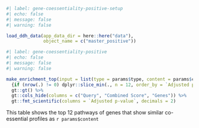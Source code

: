 ```r
#| label: gene-coessentiality-positive-setup
#| echo: false
#| message: false
#| warning: false

load_ddh_data(app_data_dir = here::here("data"),
              object_name = c("master_positive"))

```

```r
#| label: gene-coessentiality-positive
#| echo: false
#| message: false
#| warning: false

make_enrichment_top(input = list(type = params$type, content = params$content)) %>% 
  {if (nrow(.) != 0) dplyr::slice_min(., n = 12, order_by = `Adjusted p-value`) else .} %>%
  gt::gt() %>% 
  gt::cols_hide(columns = c("Query", "Combined Score", "Genes")) %>% 
  gt::fmt_scientific(columns = `Adjusted p-value`, decimals = 2)
```
  
This table shows the top 12 pathways of genes that show similar co-essential profiles as `r params$content`